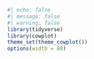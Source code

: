 ```r
#| echo: false
#| message: false
#| warning: false
library(tidyverse)
library(cowplot)
theme_set(theme_cowplot())
options(width = 80)
```
